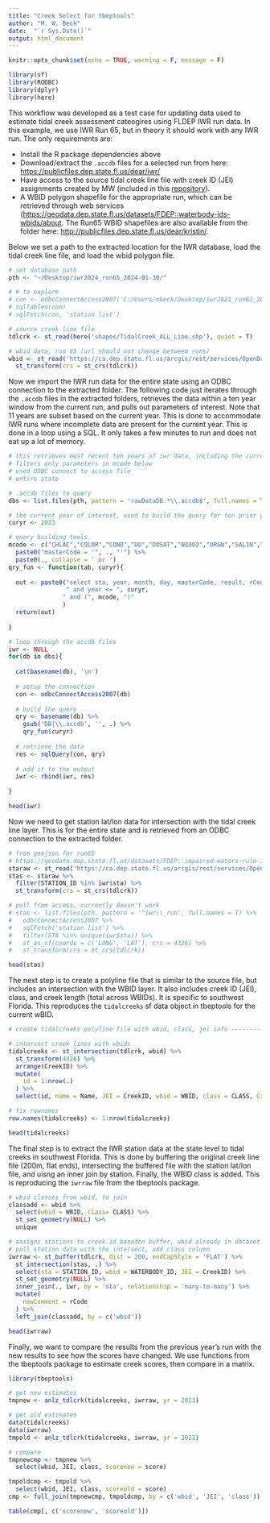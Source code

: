 ```yaml
---
title: "Creek Select for tbeptools"
author: "M. W. Beck"
date:  "`r Sys.Date()`"
output: html_document
---
```


```r
knitr::opts_chunk$set(echo = TRUE, warning = F, message = F)

library(sf)
library(RODBC)
library(dplyr)
library(here)
```

This workflow was developed as a test case for updating data used to estimate tidal creek assessment cateogires using FLDEP IWR run data.  In this example, we use IWR Run 65, but in theory it should work with any IWR run. The only requirements are:

* Install the R package dependencies above 
* Download/extract the `.accdb` files for a selected run from here: <https://publicfiles.dep.state.fl.us/dear/iwr/>
* Have access to the source tidal creek line file with creek ID (JEI) assignments created by MW (included in this [repository](https://tbep-tech.github.io/tidalcreek-stats/)).
* A WBID polygon shapefile for the appropriate run, which can be retrieved through web services (<https://geodata.dep.state.fl.us/datasets/FDEP::waterbody-ids-wbids/about>.  The Run65 WBID shapefiles are also available from the folder here: <http://publicfiles.dep.state.fl.us/dear/kristin/>. 

Below we set a path to the extracted location for the IWR database, load the tidal creek line file, and load the wbid polygon file.

```r
# set database path
pth <- "~/Desktop/iwr2024_run65_2024-01-30/"

# # to explore
# con <- odbcConnectAccess2007('C:/Users/mbeck/Desktop/iwr2021_run61_2021-05-27/iwr_run61_05272021.accdb')
# sqlTables(con)
# sqlFetch(con, 'station list')

# source creek line file
tdlcrk <- st_read(here('shapes/TidalCreek_ALL_Line.shp'), quiet = T)

# wbid data, run 65 (url should not change betweem runs)
wbid <- st_read('https://ca.dep.state.fl.us/arcgis/rest/services/OpenData/WBIDS/MapServer/0/query?outFields=*&where=1%3D1&f=geojson', quiet = T) %>% 
  st_transform(crs = st_crs(tdlcrk))
```

Now we import the IWR run data for the entire state using an ODBC connection to the extracted folder.  The following code just iterates through the `.accdb` files in the extracted folders, retrieves the data within a ten year window from the current run, and pulls out parameters of interest.  Note that 11 years are subset based on the current year.  This is done to accommodate IWR runs where incomplete data are present for the current year. This is done in a loop using a SQL. It only takes a few minutes to run and does not eat up a lot of memory.

```r
# this retrieves most recent ten years of iwr data, including the current year and ten years prior
# filters only parameters in mcode below
# used ODBC connect to access file
# entire state

# .accdb files to query
dbs <- list.files(pth, pattern = 'rawDataDB.*\\.accdb$', full.names = T)

# the current year of interest, used to build the query for ten prior years
curyr <- 2023

# query building tools
mcode <- c("CHLAC","COLOR","COND","DO","DOSAT","NO3O2","ORGN","SALIN","TKN","TN","TP","TSS","TURB") %>% 
  paste0("masterCode = '", ., "'") %>% 
  paste0(., collapse = ' or ')
qry_fun <- function(tab, curyr){
  
  out <- paste0("select sta, year, month, day, masterCode, result, rCode from ", tab, " where year > ", curyr - 11, 
                " and year <= ", curyr, 
               " and (", mcode, ")"
               )
  return(out)
  
}

# loop through the accdb files
iwr <- NULL
for(db in dbs){
  
  cat(basename(db), '\n')
  
  # setup the connection
  con <- odbcConnectAccess2007(db)
  
  # build the query
  qry <- basename(db) %>% 
    gsub('DB|\\.accdb', '', .) %>% 
    qry_fun(curyr)
  
  # retrieve the data
  res <- sqlQuery(con, qry)
  
  # add it to the output
  iwr <- rbind(iwr, res)
  
}

head(iwr)
```

Now we need to get station lat/lon data for intersection with the tidal creek line layer.  This is for the entire state and is retrieved from an ODBC connection to the extracted folder.

```r
# from geojson for run65
# https://geodata.dep.state.fl.us/datasets/FDEP::impaired-waters-rule-iwr-stations/about
staraw <- st_read('https://ca.dep.state.fl.us/arcgis/rest/services/OpenData/IMPAIRED_WATERS/MapServer/1/query?outFields=*&where=1%3D1&f=geojson', quiet = T)
stas <- staraw %>% 
  filter(STATION_ID %in% iwr$sta) %>% 
  st_transform(crs = st_crs(tdlcrk))

# pull from access, currently doesn't work
# stas <- list.files(pth, pattern = '^iwr\\_run', full.names = T) %>% 
#   odbcConnectAccess2007 %>% 
#   sqlFetch('station list') %>% 
#   filter(STA %in% unique(iwr$sta)) %>% 
#   st_as_sf(coords = c('LONG', 'LAT'), crs = 4326) %>% 
#   st_transform(crs = st_crs(tdlcrk))

head(stas)
```

The next step is to create a polyline file that is similar to the source file, but includes an intersection with the WBID layer.  It also includes creek ID (JEI), class, and creek length (total across WBIDs).  It is specific to southwest Florida.  This reproduces the `tidalcreeks` sf data object in tbeptools for the current wBID.

```r
# create tidalcreeks polyline file with wbid, class, jei info -------------

# intersect creek lines with wbids
tidalcreeks <- st_intersection(tdlcrk, wbid) %>% 
  st_transform(4326) %>% 
  arrange(CreekID) %>% 
  mutate(
    id = 1:nrow(.)
  ) %>% 
  select(id, name = Name, JEI = CreekID, wbid = WBID, class = CLASS, Creek_Length_m = Total_m)

# fix rownames
row.names(tidalcreeks) <- 1:nrow(tidalcreeks)

head(tidalcreeks)
```

The final step is to extract the IWR station data at the state level to tidal creeks in southwest Florida.  This is done by buffering the original creek line file (200m, flat ends), intersecting the buffered file with the station lat/lon file, and uisng an inner join by station.  Finally, the WBID class is added.  This is reproducing the `iwrraw` file from the tbeptools package.

```r
# wbid classes from wbid, to join
classadd <- wbid %>% 
  select(wbid = WBID, class= CLASS) %>% 
  st_set_geometry(NULL) %>% 
  unique

# assigns stations to creek id basedon buffer, wbid already in dataset
# pull station data with the intersect, add class column
iwrraw <- st_buffer(tdlcrk, dist = 200, endCapStyle = 'FLAT') %>% 
  st_intersection(stas, .) %>% 
  select(sta = STATION_ID, wbid = WATERBODY_ID, JEI = CreekID) %>% 
  st_set_geometry(NULL) %>% 
  inner_join(., iwr, by = 'sta', relationship = 'many-to-many') %>% 
  mutate(
    newComment = rCode
  ) %>% 
  left_join(classadd, by = c('wbid'))

head(iwrraw)
```

Finally, we want to compare the results from the previous year's run with the new results to see how the scores have changed.  We use functions from the tbeptools package to estimate creek scores, then compare in a matrix.

```r
library(tbeptools)

# get new estimates
tmpnew <- anlz_tdlcrk(tidalcreeks, iwrraw, yr = 2023)

# get old estimates
data(tidalcreeks)
data(iwrraw)
tmpold <- anlz_tdlcrk(tidalcreeks, iwrraw, yr = 2022)

# compare
tmpnewcmp <- tmpnew %>% 
  select(wbid, JEI, class, scorenew = score)

tmpoldcmp <- tmpold %>% 
  select(wbid, JEI, class, scoreold = score)
cmp <- full_join(tmpnewcmp, tmpoldcmp, by = c('wbid', 'JEI', 'class'))

table(cmp[, c('scorenew', 'scoreold')])
```
